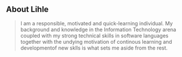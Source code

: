 ## About Lihle

> I am a responsible, motivated and quick-learning individual. My background and
> knowledge in the Information Technology arena coupled with my strong technical
> skills in software languages together with the undying motivation of continous 
> learning and developmentof new sklls is what sets me aside from the rest.
>
>





  


